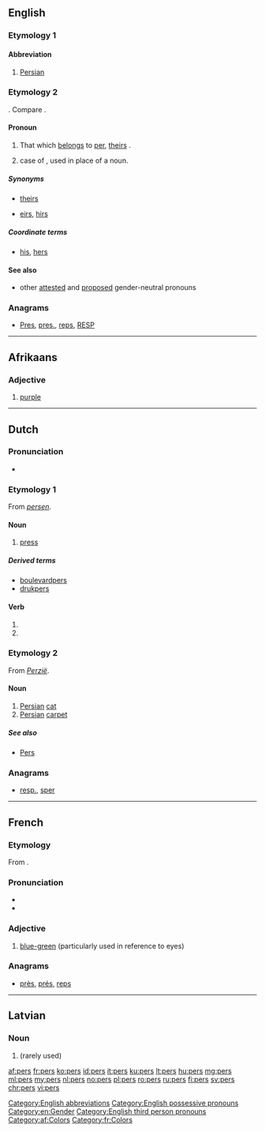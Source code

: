 {{also|Pers|pers.|Pers.}}
==English==
===Etymology 1===

====Abbreviation====
{{en-abbr}}

# [[Persian]]

===Etymology 2===
{{compound|per|'s|lang=en}}. Compare {{term|hers}}.

====Pronoun====
{{en-pron|desc=possessive pronoun}}

# {{context|neologism|lang=en}} That which [[belong]]s to [[per]], [[theirs]] {{qualifier|singular}}. 
# {{non-gloss definition|Possessive}} case of {{term|per}}, used in place of a noun. 

=====Synonyms=====
* {{qualifier|singular}} [[theirs]]
* {{qualifier|neologism}} [[eirs]], [[hirs]]

=====Coordinate terms=====
* {{sense|possessive of per}} [[his]], [[hers]]

====See also====
* other [[Appendix:English third-person singular pronouns|attested]] and [[Wiktionary:List of protologisms by topic/third person singular gender neutral pronouns|proposed]] gender-neutral pronouns

===Anagrams===
* [[Pres#English|Pres]], [[pres.#English|pres.]], [[reps#English|reps]], [[RESP#English|RESP]]

[[Category:English abbreviations]]
[[Category:English possessive pronouns]]
[[Category:en:Gender]]
[[Category:English third person pronouns]]

----

==Afrikaans==

===Adjective===
{{af-adj}}

# [[purple]]

[[Category:af:Colors]]

----

==Dutch==

===Pronunciation===
* {{rhymes|ɛrs|lang=nl}}

===Etymology 1===
From ''[[persen]]''.

====Noun====
{{nl-noun|m|-en|persje}}

# [[press]]

=====Derived terms=====
* [[boulevardpers]]
* [[drukpers]]

====Verb====
{{nl-verb-form}}

# {{nl-verb form of|p=1|n=sg|t=pres|m=ind|persen}}
# {{nl-verb form of|m=imp|persen}}

===Etymology 2===
From ''[[Perzië]]''.

====Noun====
{{nl-noun|m|-zen|persje}}

# [[Persian]] [[cat]]
# [[Persian]] [[carpet]]

=====See also=====
* [[Pers]]

===Anagrams===
* [[resp.#Dutch|resp.]], [[sper#Dutch|sper]]

----

==French==
===Etymology===
From {{etyl|LL.|fr}} {{term|persus||Persian|lang=la}}.

===Pronunciation===
* {{IPA|/pɛʁ/|lang=fr}}
*{{homophones|pair|paire|père|perd|lang=fr}}

===Adjective===
{{fr-adj|mp=pers}}

# {{context|literary|lang=fr}} [[blue-green]] (particularly used in reference to eyes)

===Anagrams===
* [[près#French|près]], [[prés#French|prés]], [[reps#French|reps]]

[[Category:fr:Colors]]

----

==Latvian==

===Noun===
{{head|lv|noun form|g=m}}

# {{lv-inflection of|peri|nom|s}} (rarely used)

[[af:pers]]
[[fr:pers]]
[[ko:pers]]
[[id:pers]]
[[it:pers]]
[[ku:pers]]
[[lt:pers]]
[[hu:pers]]
[[mg:pers]]
[[ml:pers]]
[[my:pers]]
[[nl:pers]]
[[no:pers]]
[[pl:pers]]
[[ro:pers]]
[[ru:pers]]
[[fi:pers]]
[[sv:pers]]
[[chr:pers]]
[[vi:pers]]